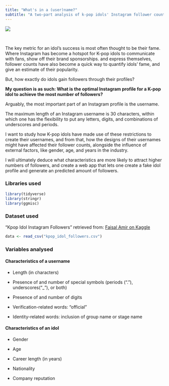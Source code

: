 ```yaml
---
title: "What's in a (user)name?"
subtitle: "A two-part analysis of k-pop idols' Instagram follower counts and a derivative interactive app."
---
```


![](https://i.pinimg.com/originals/95/16/e9/9516e9d99571ea713104de50a36650ae.gif)

\

The key metric for an idol's success is most often thought to be their fame. Where Instagram has become a hotspot for K-pop idols to communicate with fans, show off their brand sponsorships. and express themselves, follower counts have also become a quick way to quantify idols' fame, and give an estimate of their popularity.

But, how exactly do idols gain followers through their profiles?

**My question is as such: What is the optimal Instagram profile for a K-pop idol to achieve the most number of followers?**

Arguably, the most important part of an Instagram profile is the username.

The maximum length of an Instagram username is 30 characters, within which one has the flexibility to put any letters, digits, and combinations of underscores and periods.

I want to study how K-pop idols have made use of these restrictions to create their usernames, and from that, how the designs of their usernames might have affected their follower counts, alongside the influence of external factors, like gender, age, and years in the industry.

I will ultimately deduce what characteristics are more likely to attract higher numbers of followers, and create a web app that lets one create a fake idol profile and generate an predicted amount of followers.

### Libraries used

```r
library(tidyverse)
library(stringr) 
library(ggmisc)

```

### Dataset used

"Kpop Idol Instagram Followers" retrieved from: [Faisal Amir on Kaggle](https://www.kaggle.com/datasets/faisalamir/kpop-idol-followers)

```r
data <- read_csv("kpop_idol_followers.csv")

```

### Variables analysed

#### Characteristics of a username

-   Length (in characters)

-   Presence of and number of special symbols (periods ("."), underscores("\_"), or both)

-   Presence of and number of digits

-   Verification-related words: "official"

-   Identity-related words: inclusion of group name or stage name

#### Characteristics of an idol

-   Gender

-   Age

-   Career length (in years)

-   Nationality

-   Company reputation

